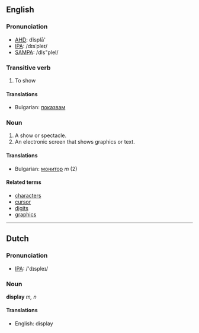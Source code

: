 ==English==

===Pronunciation===
*[[w:AHD|AHD]]: dĭsplā'
*[[w:IPA|IPA]]: /dɪsˈpleɪ/
*[[w:SAMPA|SAMPA]]: /dIs"pleI/

===Transitive verb===

# To show

====Translations====

*Bulgarian: [[показвам]]

===Noun===
# A show or spectacle.
# An electronic screen that shows graphics or text.

====Translations====

*Bulgarian: [[монитор]] ''m'' (2)

====Related terms====
*[[character]]s
*[[cursor]]
*[[digit]]s
*[[graphics]]


----

==Dutch==

===Pronunciation===
*[[w:IPA|IPA]]: /'dɪspleɪ/

===Noun===

'''display''' ''m, n''

====Translations====
*English: display